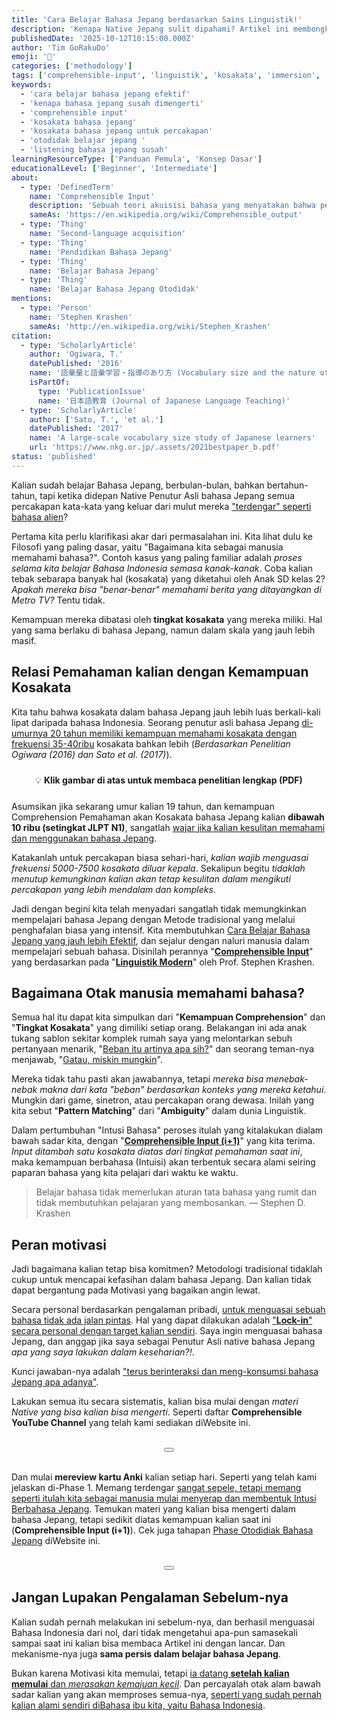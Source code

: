 ```yaml
---
title: 'Cara Belajar Bahasa Jepang berdasarkan Sains Linguistik!'
description: 'Kenapa Native Jepang sulit dipahami? Artikel ini membongkar masalahnya lewat data riset kosakata dan memperkenalkan solusi dari sains linguistik: metode comprehensible input yang terbukti efektif.'
publishedDate: '2025-10-12T10:15:00.000Z'
author: 'Tim GoRakuDo'
emoji: '🔬'
categories: ['methodology']
tags: ['comprehensible-input', 'linguistik', 'kosakata', 'immersion', 'pattern-matching']
keywords:
  - 'cara belajar bahasa jepang efektif'
  - 'kenapa bahasa jepang susah dimengerti'
  - 'comprehensible input'
  - 'kosakata bahasa jepang'
  - 'kosakata bahasa jepang untuk percakapan'
  - 'otodidak belajar jepang '
  - 'listening bahasa jepang susah'
learningResourceType: ['Panduan Pemula', 'Konsep Dasar']
educationalLevel: ['Beginner', 'Intermediate']
about:
  - type: 'DefinedTerm'
    name: 'Comprehensible Input'
    description: 'Sebuah teori akuisisi bahasa yang menyatakan bahwa pembelajar menguasai bahasa dengan memahami input bahasa target yang sedikit di atas tingkat kompetensi mereka saat ini (i+1).'
    sameAs: 'https://en.wikipedia.org/wiki/Comprehensible_output'
  - type: 'Thing'
    name: 'Second-language acquisition'
  - type: 'Thing'
    name: 'Pendidikan Bahasa Jepang'
  - type: 'Thing'
    name: 'Belajar Bahasa Jepang'
  - type: 'Thing'
    name: 'Belajar Bahasa Jepang Otodidak'
mentions:
  - type: 'Person'
    name: 'Stephen Krashen'
    sameAs: 'http://en.wikipedia.org/wiki/Stephen_Krashen'
citation:
  - type: 'ScholarlyArticle'
    author: 'Ogiwara, T.'
    datePublished: '2016'
    name: '語彙量と語彙学習・指導のあり方 (Vocabulary size and the nature of vocabulary learning and instruction)'
    isPartOf:
      type: 'PublicationIssue'
      name: '日本語教育 (Journal of Japanese Language Teaching)'
  - type: 'ScholarlyArticle'
    author: ['Sato, T.', 'et al.']
    datePublished: '2017'
    name: 'A large-scale vocabulary size study of Japanese learners'
    url: 'https://www.nkg.or.jp/.assets/2021bestpaper_b.pdf'
status: 'published'
---
```


Kalian sudah belajar Bahasa Jepang, berbulan-bulan, bahkan bertahun-tahun, tapi ketika didepan Native Penutur Asli bahasa Jepang semua percakapan kata-kata yang keluar dari mulut mereka <u>"terdengar" seperti bahasa alien</u>?

Pertama kita perlu klarifikasi akar dari permasalahan ini. Kita lihat dulu ke Filosofi yang paling dasar, yaitu "Bagaimana kita sebagai manusia memahami bahasa?". Contoh kasus yang paling familiar adalah *proses selama kita belajar Bahasa Indonesia semasa kanak-kanak*. Coba kalian tebak sebarapa banyak hal (kosakata) yang diketahui oleh Anak SD kelas 2? *Apakah mereka bisa "benar-benar" memahami berita yang ditayangkan di Metro TV?* Tentu tidak.

Kemampuan mereka dibatasi oleh **tingkat kosakata** yang mereka miliki. Hal yang sama berlaku di bahasa Jepang, namun dalam skala yang jauh lebih masif.

## Relasi Pemahaman kalian dengan Kemampuan Kosakata

<CldImage 
  src='gorakudo-motivation-wind_buvpbk' 
  alt='Motivasi Belajar Bahasa Jepang' 
  quality='auto' 
  width={250} 
  loading='eager'
/>

Kita tahu bahwa kosakata dalam bahasa Jepang jauh lebih luas berkali-kali lipat daripada bahasa Indonesia. Seorang penutur asli bahasa Jepang <u>di-umurnya 20 tahun memiliki kemampuan memahami kosakata dengan frekuensi 35-40ribu</u> kosakata bahkan lebih (*Berdasarkan Penelitian Ogiwara (2016) dan Sato et al. (2017)*). 

<div style="margin: 1.5rem 0; text-align: center;">
  <a href="https://www.nkg.or.jp/.assets/2021bestpaper_b.pdf" target="_blank" rel="noopener noreferrer">
    <CldImage 
      src="公益社団法人日本語教育学会_ewwkmf"
      alt="Data Kosakata Penutur Asli Bahasa Jepang - Klik untuk membuka PDF penelitian"
      quality="auto"
      width={600}
      loading="eager"
    />
  </a>
  💡 <strong style="color: var(--clr-purple);">Klik gambar di atas untuk membaca penelitian lengkap (PDF)</strong>
</div>

Asumsikan jika sekarang umur kalian 19 tahun, dan kemampuan Comprehension Pemahaman akan Kosakata bahasa Jepang kalian **dibawah 10 ribu (setingkat JLPT N1)**, sangatlah <u>wajar jika kalian kesulitan memahami dan menggunakan bahasa Jepang</u>.

Katakanlah untuk percakapan biasa sehari-hari, *kalian wajib menguasai frekuensi 5000-7500 kosakata diluar kepala*. Sekalipun begitu *tidaklah menutup kemungkinan kalian akan tetap kesulitan dalam mengikuti percakapan yang lebih mendalam dan kompleks*.

Jadi dengan begini kita telah menyadari sangatlah tidak memungkinkan mempelajari bahasa Jepang dengan Metode tradisional yang melalui penghafalan biasa yang intensif. Kita membutuhkan <u>Cara Belajar Bahasa Jepang yang jauh lebih Efektif</u>, dan sejalur dengan naluri manusia dalam mempelajari sebuah bahasa. Disinilah perannya "**<u>Comprehensible Input</u>**" yang berdasarkan pada "**<u>Linguistik Modern</u>**" oleh Prof. Stephen Krashen.

## Bagaimana Otak manusia memahami bahasa?

Semua hal itu dapat kita simpulkan dari "**Kemampuan Comprehension**" dan "**Tingkat Kosakata**" yang dimiliki setiap orang. Belakangan ini ada anak tukang sablon sekitar komplek rumah saya yang melontarkan sebuh pertanyaan menarik, "<u>Beban itu artinya apa sih?</u>" dan seorang teman-nya menjawab, "<u>Gatau, miskin mungkin</u>".

Mereka tidak tahu pasti akan jawabannya, tetapi *mereka bisa menebak-nebak makna dari kata "beban" berdasarkan konteks yang mereka ketahui*. Mungkin dari game, sinetron, atau percakapan orang dewasa. Inilah yang kita sebut "**Pattern Matching**" dari "**Ambiguity**" dalam dunia Linguistik.

Dalam pertumbuhan "Intusi Bahasa" peroses itulah yang kitalakukan dialam bawah sadar kita, dengan "**<u>Comprehensible Input (i+1)</u>**" yang kita terima. *Input ditambah satu kosakata diatas dari tingkat pemahaman saat ini*, maka kemampuan berbahasa (Intuisi) akan terbentuk secara alami seiring paparan bahasa yang kita pelajari dari waktu ke waktu.

> Belajar bahasa tidak memerlukan aturan tata bahasa yang rumit dan tidak membutuhkan pelajaran yang membosankan. — Stephen D. Krashen

## Peran motivasi

Jadi bagaimana kalian tetap bisa komitmen? Metodologi tradisional tidaklah cukup untuk mencapai kefasihan dalam bahasa Jepang. Dan kalian tidak dapat bergantung pada Motivasi yang bagaikan angin lewat.

Secara personal berdasarkan pengalaman pribadi, <u>untuk menguasai sebuah bahasa tidak ada jalan pintas</u>. Hal yang dapat dilakukan adalah <u>"**Lock-in**" secara personal dengan target kalian sendiri</u>. Saya ingin menguasai bahasa Jepang, dan anggap jika saya sebagai Penutur Asli native bahasa Jepang *apa yang saya lakukan dalam keseharian?!*.

Kunci jawaban-nya adalah <u>"terus berinteraksi dan meng-konsumsi bahasa Jepang apa adanya"</u>.

Lakukan semua itu secara sistematis, kalian bisa mulai dengan *materi Native yang bisa kalian bisa mengerti*. Seperti daftar **Comprehensible YouTube Channel** yang telah kami sediakan diWebsite ini.

<div style='margin: 2rem 0; text-align: center;'>
  <Button 
    text='Rekomendasi Channel YouTube' 
    href='/rekomendasi-channel-youtube-belajar-bahasa-jepang'
    variant='primary'
    size='md'
  />
</div>

Dan mulai **mereview kartu Anki** kalian setiap hari. Seperti yang telah kami jelaskan di-Phase 1. Memang terdengar <u>sangat sepele, tetapi memang seperti itulah kita sebagai manusia mulai menyerap dan membentuk Intusi Berbahasa Jepang</u>. Temukan materi yang kalian bisa mengerti dalam bahasa Jepang, tetapi sedikit diatas kemampuan kalian saat ini (**Comprehensible Input (i+1)**). Cek juga tahapan <u>Phase Otodidiak Bahasa Jepang</u> diWebsite ini.

<div style='margin: 2rem 0; text-align: center;'>
  <Button 
    text='Panduan Lengkap Phase 1' 
    href='/panduan-lengkap-otodidak-bahasa-jepang#phase1'
    variant='primary'
    size='md'
  />
</div>

## Jangan Lupakan Pengalaman Sebelum-nya

Kalian sudah pernah melakukan ini sebelum-nya, dan berhasil menguasai Bahasa Indonesia dari nol, dari tidak mengetahui apa-pun samasekali sampai saat ini kalian bisa membaca Artikel ini dengan lancar. Dan mekanisme-nya juga **sama persis dalam belajar bahasa Jepang**.

Bukan karena Motivasi kita memulai, tetapi <u>ia datang **setelah kalian memulai** dan *merasakan kemajuan kecil*</u>. Dan percayalah otak alam bawah sadar kalian yang akan memproses semua-nya, <u>seperti yang sudah pernah kalian alami sendiri diBahasa ibu kita, yaitu Bahasa Indonesia</u>.